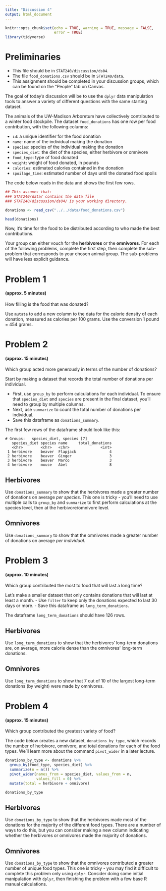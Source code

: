 ```yaml
---
title: "Discussion 4"
output: html_document
---
```


```r
knitr::opts_chunk$set(echo = TRUE, warning = TRUE, message = FALSE,
                      error = TRUE)
library(tidyverse)
```


# Preliminaries

- This file should be in `STAT240/discussion/ds04`.
- The file `food_donations.csv` should be in `STAT240/data`.
- This assignment should be completed in your discussion groups, which can be found on the "People" tab on Canvas.

The goal of today's discussion will be to use the `dplyr` data manipulation tools to answer a variety of different questions with the same starting dataset.

The animals of the UW-Madison Arboretum have collectively contributed to a winter food stockpile.  The dataset `food_donations` has one row per food contribution, with the following columns:

- `id`: a unique identifier for the food donation
- `name`: name of the individual making the donation
- `species`: species of the individual making the donation
- `species_diet`: the diet of the species, either herbivore or omnivore
- `food_type`: type of food donated
- `weight`: weight of food donated, in pounds
- `calories`: estimated calories contained in the donation
- `spoilage_time`: estimated number of days until the donated food spoils

The code below reads in the data and shows the first few rows.

```r
## This assumes that:
### STAT240/data/ contains the data file
### STAT240/discussion/ds04/ is your working directory.

donations <- read_csv("../../data/food_donations.csv")

head(donations)
```

Now, it's time for the food to be distributed according to who made the best contributions.  

Your group can either vouch for the **herbivores** or the **omnivores**.  For each of the following problems, complete the first step, then complete the sub-problem that corresponds to your chosen animal group.  The sub-problems will have less explicit guidance.


# Problem 1
#### (approx. 5 minutes)

How filling is the food that was donated?

Use `mutate` to add a new column to the data for the calorie density of each donation, measured as calories per 100 grams.  Use the conversion 1 pound = 454 grams.


# Problem 2
#### (approx. 15 minutes)

Which group acted more generously in terms of the number of donations?

Start by making a dataset that records the total number of donations per individual.

- First, use `group_by` to perform calculations for each individual.  To ensure that `species_diet` and `species` are present in the final dataset, you'll need to group by multiple columns.
- Next, use `summarize` to count the total number of donations per individual.
- Save this dataframe as `donations_summary`.


The first few rows of the dataframe should look like this:
```
# Groups:   species_diet, species [7]
   species_diet species name     total_donations
   <chr>        <chr>   <chr>              <int>
 1 herbivore    beaver  Flapjack               4
 2 herbivore    beaver  Ginger                 3
 3 herbivore    beaver  Marco                  3
 4 herbivore    mouse   Abel                   8
```


## Herbivores

Use `donations_summary` to show that the herbivores made a greater number of donations on average *per species*.  This one is tricky - you'll need to use multiple calls to `group_by` and `summarize` to first perform calculations at the species level, then at the herbivore/omnivore level.


## Omnivores

Use `donations_summary` to show that the omnivores made a greater number of donations on average *per individual*.


# Problem 3
#### (approx. 10 minutes)

Which group contributed the most to food that will last a long time?

Let's make a smaller dataset that only contains donations that will last at least a month.
- Use `filter` to keep only the donations expected to last 30 days or more.
- Save this dataframe as `long_term_donations`.

The dataframe `long_term_donations` should have 126 rows. 


## Herbivores

Use `long_term_donations` to show that the herbivores' long-term donations are, on average, more calorie dense than the omnivores' long-term donations.


## Omnivores

Use `long_term_donations` to show that 7 out of 10 of the largest long-term donations (by weight) were made by omnivores.


# Problem 4
#### (approx. 15 minutes)

Which group contributed the greatest variety of food?

The code below creates a new dataset, `donations_by_type`, which records the number of herbivore, omnivore, and total donations for each of the food types.  We'll learn more about the command `pivot_wider` in a later lecture.

```r
donations_by_type <- donations %>%
  group_by(food_type, species_diet) %>%
  summarize(n = n()) %>%
  pivot_wider(names_from = species_diet, values_from = n,
              values_fill = 0) %>%
  mutate(total = herbivore + omnivore)

donations_by_type
```


## Herbivores

Use `donations_by_type` to show that the herbivores made most of the donations for the majority of the different food types.  There are a number of ways to do this, but you can consider making a new column indicating whether the herbivores or omnivores made the majority of donations.


## Omnivores

Use `donations_by_type` to show that the omnivores contributed a greater number of unique food types.  This one is tricky - you may find it difficult to complete this problem only using `dplyr`.  Consider doing some initial manipulation with `dplyr`, then finishing the problem with a few base R manual calculations.



